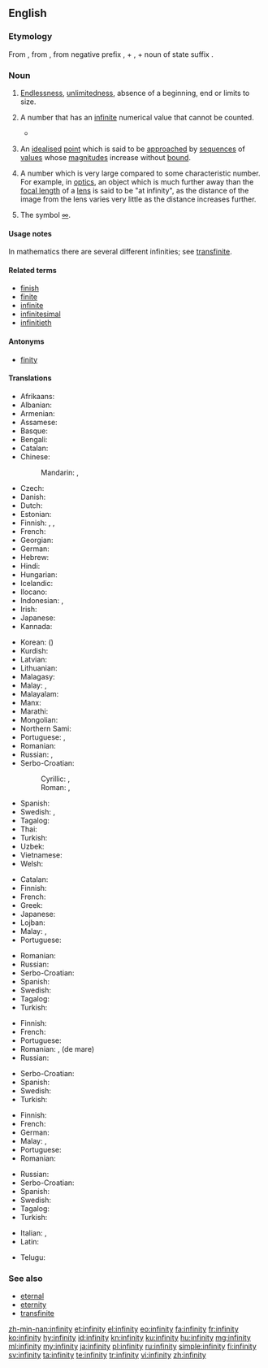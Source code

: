 ==English==

===Etymology===
From {{etyl|fro|en}} {{term|infinité|lang=fro}}, from {{etyl|la|en}} {{term|infinitas||unlimitedness|lang=la}}, from negative prefix {{term|in-||not|lang=la}}, + {{term|finis||end|lang=la}}, + noun of state suffix {{term|-tas|lang=la}}.

===Noun===
{{en-noun|~|infinities}}

# {{label|en|uncountable}} [[endlessness|Endlessness]], [[unlimitedness]], absence of a beginning, end or limits to size.
# {{label|en|countable|mathematics}} A number that has an [[infinite]] numerical value that cannot be counted.
#* {{quote-magazine|date=2012-01
|author=Michael Riordan
|title=Tackling Infinity
|volume=100|issue=1|page=86
|magazine=[[w:American Scientist|American Scientist]]
|url=http://www.americanscientist.org/bookshelf/pub/tackling-infinity
|passage=Some of the most beautiful and thus appealing physical theories, including quantum electrodynamics and quantum gravity, have been dogged for decades by '''infinities''' that erupt when theorists try to prod their calculations into new domains. Getting rid of these nagging '''infinities''' has probably occupied far more effort than was spent in originating the theories.}}
# {{label|en|countable|topology|analysis}} An [[idealised]] [[point]] which is said to be [[approach]]ed by [[sequence]]s of [[values]] whose [[magnitude]]s increase without [[bound]].
# {{label|en|uncountable}} A number which is very large compared to some characteristic number. For example, in [[optics]], an object which is much further away than the [[focal length]] of a [[lens]] is said to be "at infinity", as the distance of the image from the lens varies very little as the distance increases further.
# {{label|en|uncountable}} The symbol [[∞]].

====Usage notes====
In mathematics there are several different infinities; see [[transfinite]].

====Related terms====
* [[finish]]
* [[finite]]
* [[infinite]]
* [[infinitesimal]]
* [[infinitieth]]

====Antonyms====
* [[finity]]

====Translations====
{{trans-top|endlessness, unlimitedness, absence of end or limit}}
* Afrikaans: {{t|af|oneindigheid}}
* Albanian: {{t+|sq|pafundësi|f}}
* Armenian: {{t+|hy|անսահմանություն|sc=Armn}}
* Assamese: {{t|as|অসীম|tr=asīma|sc=Beng}}
* Basque: {{t|eu|infinitu}}
* Bengali: {{t|bn|অসীম|tr=asīma|sc=Beng}}
* Catalan: {{t|ca|infinitat|f}}
* Chinese:
*: Mandarin: {{t+|cmn|無限|sc=Hani}}, {{t+|cmn|无限|tr=wúxiàn|sc=Hani}}
* Czech: {{t|cs|nekonečno|n}}
* Danish: {{t|da|uendelighed}}
* Dutch: {{t|nl|oneindigheid}}
* Estonian: {{t|et|lõpmatus}}
* Finnish: {{t+|fi|äärettömyys}}, {{t+|fi|loputtomuus}}, {{t+|fi|rajattomuus}}
* French: {{t+|fr|infinité|f}}
* Georgian: {{t|ka|უსასრულობა|sc=Geor}}
* German: {{t|de|Unendlichkeit|f}}
* Hebrew: {{t+|he|אֵינְסוֹף|m|tr=einsóf|sc=Hebr}}
* Hindi: {{t|hi|अनंत|sc=Deva}}
* Hungarian: {{t+|hu|végtelenség}}
* Icelandic: {{t+|is|óendanleiki}}
* Ilocano: {{t|ilo|awan inggana}}
* Indonesian: {{t|id|tak hingga}}, {{t|id|ananta}}
* Irish: {{t|ga|éigríoch}}
* Japanese: {{t+|ja|無限|tr=むげん, mugen}}
* Kannada: {{t+|kn|ಅನಂತ|sc=Knda}}
{{trans-mid}}
* Korean: {{t+|ko|무한|sc=Hang}} ({{t+|ko|無限|sc=Hani}})
* Kurdish: {{t+|ku|bêdawî|sc=ku-Arab}}
* Latvian: {{t|lv|bezgalība}}
* Lithuanian: {{t|lt|begalybė}}
* Malagasy: {{t+|mg|tsiefa}}
* Malay: {{t|ms|ketidakterhinggaan}}, {{t|ms|infiniti}}
* Malayalam: {{t+|ml|അനന്തത|sc=Mlym}}
* Manx: {{t|gv|neuyerinaght|f}}
* Marathi: {{t|mr|अनंत|sc=Deva}}
* Mongolian: {{t+|mn|хязгааргүй|sc=Cyrl}}
* Northern Sami: {{t|se|agálašvuohta}}
* Portuguese: {{t+|pt|infinito|m}}, {{t|pt|infinidade|f}}
* Romanian: {{t+|ro|infinitate|f}}
* Russian: {{t+|ru|бесконе́чность|f}}, {{t+|ru|безграни́чность|f}}
* Serbo-Croatian:
*: Cyrillic: {{t|sh|бесконачност|f}}, {{t|sh|бескрајност|f}}
*: Roman: {{t+|sh|beskonačnost|f}}, {{t+|sh|beskrajnost|f}}
* Spanish: {{t|es|infinidad|f}}
* Swedish: {{t+|sv|oändlig}}, {{t+|sv|ändlös}}
* Tagalog: {{t|tl|awanggan}}
* Thai: {{t+|th|อนันต์|sc=Thai}}
* Turkish: {{t+|tr|sonsuzluk}}
* Uzbek: {{t+|uz|cheksizlik}}
* Vietnamese: {{t+|vi|vô cực}}
* Welsh: {{t|cy|anfeidredd}}
{{trans-bottom}}

{{trans-top|a number that has an infinite, uncountable numerical value}}
* Catalan: {{t|ca|infinitat|f}}
* Finnish: {{t+|fi|ääretön}}
* French: {{t+|fr|infinité|f}}
* Greek: {{t+|el|άπειρο|n|sc=Grek}}
* Japanese: {{t|ja|無限大|tr=むげんだい, mugendai}}
* Lojban: {{t|jbo|ci'i}}
* Malay: {{t|ms|ketidakterhinggaan}}, {{t|ms|infiniti}}
* Portuguese: {{t+|pt|infinito|m}}
{{trans-mid}}
* Romanian: {{t+|ro|infinit|n}}
* Russian: {{t+|ru|бесконе́чность|f}}
* Serbo-Croatian: {{t+|sh|bȅskonačnōst|f}}
* Spanish: {{t+|es|infinito|m}}
* Swedish: {{t+|sv|oändlighet|c}}
* Tagalog: {{t|tl|awanggan}}
* Turkish: {{t+|tr|sonsuz}}
{{trans-bottom}}

{{trans-top|a number which is very large compared to some characteristic number}}
* Finnish: {{t+|fi|ääretön}}
* French: {{t+|fr|infini|m}}
* Portuguese: {{t+|pt|infinito|m}}
* Romanian: {{t+|ro|infinit|n}}, {{t+|ro|nesfârșit|n}} (de mare)
* Russian: {{t+|ru|бесконе́чность|f}}
{{trans-mid}}
* Serbo-Croatian: {{t+|sh|bȅskonačnōst|f}}
* Spanish: {{t|es|infinidad|f}}
* Swedish: {{t+|sv|oändlighet|c}}
* Turkish: {{t+|tr|sonsuz}}
{{trans-bottom}}

{{trans-top|the symbol ∞}}
* Finnish: {{t+|fi|ääretön}}
* French: {{t+|fr|infini|m}}
* German: {{t|de|Unendlichkeit|f}}
* Malay: {{t|ms|ketidakterhinggaan}}, {{t|ms|infiniti}}
* Portuguese: {{t+|pt|infinito|m}}
* Romanian: {{t+|ro|infinit}}
{{trans-mid}}
* Russian: {{t+|ru|бесконе́чность|f}}
* Serbo-Croatian: {{t+|sh|bȅskonačnōst|f}}
* Spanish: {{t+|es|infinito|m}}
* Swedish: {{t|sv|oändlighetstecken|n}}
* Tagalog: {{t|tl|awanggan}}
* Turkish: {{t+|tr|sonsuz}}
{{trans-bottom}}

{{checktrans-top}}
* Italian: {{t+check|it|infinito}}, {{t+check|it|infinità}}
* Latin: {{t-check|la|infinitas|f}}
{{trans-mid}}
* Telugu: {{t+check|te|అనంతం|tr=anantam|sc=Telu}}
{{trans-bottom}}

===See also===
* [[eternal]]
* [[eternity]]
* [[transfinite]]

[[zh-min-nan:infinity]]
[[et:infinity]]
[[el:infinity]]
[[eo:infinity]]
[[fa:infinity]]
[[fr:infinity]]
[[ko:infinity]]
[[hy:infinity]]
[[id:infinity]]
[[kn:infinity]]
[[ku:infinity]]
[[hu:infinity]]
[[mg:infinity]]
[[ml:infinity]]
[[my:infinity]]
[[ja:infinity]]
[[pl:infinity]]
[[ru:infinity]]
[[simple:infinity]]
[[fi:infinity]]
[[sv:infinity]]
[[ta:infinity]]
[[te:infinity]]
[[tr:infinity]]
[[vi:infinity]]
[[zh:infinity]]